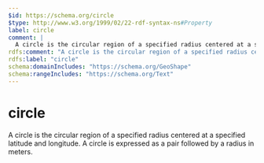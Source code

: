 ```yaml
---
$id: https://schema.org/circle
$type: http://www.w3.org/1999/02/22-rdf-syntax-ns#Property
label: circle
comment: |
  A circle is the circular region of a specified radius centered at a specified latitude and longitude. A circle is expressed as a pair followed by a radius in meters.
rdfs:comment: "A circle is the circular region of a specified radius centered at a specified latitude and longitude. A circle is expressed as a pair followed by a radius in meters."
rdfs:label: "circle"
schema:domainIncludes: "https://schema.org/GeoShape"
schema:rangeIncludes: "https://schema.org/Text"
---
```


# circle

A circle is the circular region of a specified radius centered at a specified latitude and longitude. A circle is expressed as a pair followed by a radius in meters.

